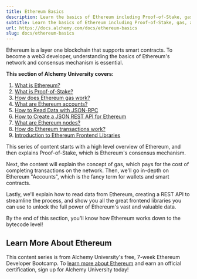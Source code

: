 ```yaml
---
title: Ethereum Basics
description: Learn the basics of Ethereum including Proof-of-Stake, gas, accounts, nodes, transactions, frontend libraries, and how to access data with JSON-RPC.
subtitle: Learn the basics of Ethereum including Proof-of-Stake, gas, accounts, nodes, transactions, frontend libraries, and how to access data with JSON-RPC.
url: https://docs.alchemy.com/docs/ethereum-basics
slug: docs/ethereum-basics
---
```


Ethereum is a layer one blockchain that supports smart contracts. To become a web3 developer, understanding the basics of Ethereum's network and consensus mechanism is essential.

**This section of Alchemy University covers:**

1. [What is Ethereum?](/docs/what-is-ethereum)
2. [What is Proof-of-Stake?](/docs/what-is-proof-of-stake)
3. [How does Ethereum gas work?](/docs/ethereum-gas)
4. [What are Ethereum accounts?](/docs/ethereum-accounts)
5. [How to Read Data with JSON-RPC](/docs/how-to-read-data-with-json-rpc)
6. [How to Create a JSON REST API for Ethereum](/docs/create-json-rest-api)
7. [What are Ethereum nodes?](/docs/ethereum-nodes)
8. [How do Ethereum transactions work?](/docs/how-ethereum-transactions-work)
9. [Introduction to Ethereum Frontend Libraries](/docs/ethereum-frontend-libraries)

This series of content starts with a high level overview of Ethereum, and then explains Proof-of-Stake, which is Ethereum's consensus mechanism.

Next, the content will explain the concept of gas, which pays for the cost of completing transactions on the network. Then, we'll go in-depth on Ethereum "Accounts", which is the fancy term for wallets and smart contracts.

Lastly, we'll explain how to read data from Ethereum, creating a REST API to streamline the process, and show you all the great frontend libraries you can use to unlock the full power of Ethereum's vast and valuable data.

By the end of this section, you'll know how Ethereum works down to the bytecode level!

## Learn More About Ethereum

This content series is from Alchemy University's free, 7-week Ethereum Developer Bootcamp. To [learn more about Ethereum](https://university.alchemy.com/ethereum) and earn an official certification, sign up for Alchemy University today!
